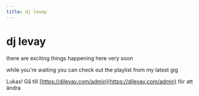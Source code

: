 ```yaml
---
title: dj levay
---
```


# dj levay

there are exciting things happening here very soon

while you're waiting you can check out the playlist from my latest gig

<SoundCloudPlaylist url="https://api.soundcloud.com/playlists/1347478645"/>

Lukas! Gå till [https://djlevay.com/admin](https://djlevay.com/admin) för att ändra
